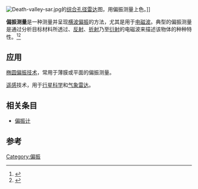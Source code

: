 [[File:Death-valley-sar.jpg|thumb]]的[[综合孔径雷达|综合孔径雷达]]图，用偏振测量上色。]]

'''偏振测量'''是一种测量并呈现[[横波|横波]][[偏振|偏振]]的方法，尤其是用于[[电磁波|电磁波]]。典型的偏振测量是通过分析目标材料所透过、[[反射|反射]]、[[折射|折射]]乃至[[衍射|衍射]]的电磁波来描述该物体的种种特性。<ref>{{cite book |title=Polarimetric Detection, Characterization and Remote Sensing, Proceedings of the NATO Advanced Study Institute on Special Detection Technique (Polarimetry) and Remote Sensing Yalta, Ukraine 20 September - 1 October 2010, Series: NATO Science for Peace and Security Series C: Environmental Security |editors=Mishchenko, M.I.; Yatskiv, Y.S.; Rosenbush, V.K.; Videen, G. (Eds.) |edition=1st Edition. |year=2011 |url=http://www.springer.com/earth+sciences+and+geography/remote+sensing/book/978-94-007-1635-3 |access-date=2013-08-02 |archive-date=2019-12-12 |archive-url=https://web.archive.org/web/20191212132232/https://www.springer.com/gp/book/9789400716353 |dead-url=no }}</ref><ref>{{cite book |title=Astronomical Polarimetry |author= Jaap Tinbergen  Jaap Tinbergen |publisher= Cambridge University Press |isbn= 0-521-01858-7 |year=2007 }}</ref>

==应用==

[[椭圆偏振技术|椭圆偏振技术]]，常用于薄膜或平面的偏振测量。

[[遥感|遥感]]技术，用于[[行星科学|行星科学]]和[[气象雷达|气象雷达]]。

==相关条目==
*[[偏振计|偏振计]]

==参考==
<references/>

{{科学技术小作品}}

[[Category:偏振|Category:偏振]]